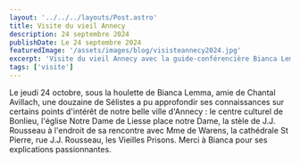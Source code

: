 ---
layout: '../../../layouts/Post.astro'
title: Visite du vieil Annecy
description: 24 septembre 2024
publishDate: Le 24 septembre 2024
featuredImage: '/assets/images/blog/visisteannecy2024.jpg'
excerpt: 'Visite du vieil Annecy avec la guide-conférencière Bianca Lemma'
tags: ['visite']
---

Le jeudi 24 octobre, sous la houlette de Bianca Lemma, amie de Chantal Avillach, une douzaine de Sélistes a pu approfondir ses connaissances sur certains points d'intérêt de notre belle ville d'Annecy : le centre culturel de Bonlieu, l'église Notre Dame de Liesse place notre Dame, la stèle de J.J. Rousseau à l'endroit de sa rencontre avec Mme de Warens, la cathédrale St Pierre, rue J.J. Rousseau, les Vieilles Prisons. Merci à Bianca pour ses explications passionnantes.